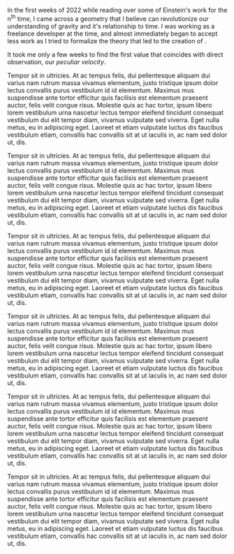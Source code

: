 In the first weeks of 2022 while reading over some of Einstein's work for the $\text{n}^{\text{th}}$ time, I came across a geometry that I believe can revolutionize our understanding of gravity and it's relationship to time. I was working as a freelance developer at the time, and almost immediately began to accept less work as I tried to formalize the theory that led to the creation of <LogoAsText />.

It took me only a few weeks to find the first value that coincides with direct observation, our _peculiar velocity_.




Tempor sit in ultricies. At ac tempus felis, dui pellentesque aliquam dui varius nam rutrum massa vivamus elementum, justo tristique ipsum dolor lectus convallis purus vestibulum id id elementum. Maximus mus suspendisse ante tortor efficitur quis facilisis est elementum praesent auctor, felis velit congue risus. Molestie quis ac hac tortor, ipsum libero lorem vestibulum urna nascetur lectus tempor eleifend tincidunt consequat vestibulum dui elit tempor diam, vivamus vulputate sed viverra. Eget nulla metus, eu in adipiscing eget. Laoreet et etiam vulputate luctus dis faucibus vestibulum etiam, convallis hac convallis sit at ut iaculis in, ac nam sed dolor ut, dis.


Tempor sit in ultricies. At ac tempus felis, dui pellentesque aliquam dui varius nam rutrum massa vivamus elementum, justo tristique ipsum dolor lectus convallis purus vestibulum id id elementum. Maximus mus suspendisse ante tortor efficitur quis facilisis est elementum praesent auctor, felis velit congue risus. Molestie quis ac hac tortor, ipsum libero lorem vestibulum urna nascetur lectus tempor eleifend tincidunt consequat vestibulum dui elit tempor diam, vivamus vulputate sed viverra. Eget nulla metus, eu in adipiscing eget. Laoreet et etiam vulputate luctus dis faucibus vestibulum etiam, convallis hac convallis sit at ut iaculis in, ac nam sed dolor ut, dis.


Tempor sit in ultricies. At ac tempus felis, dui pellentesque aliquam dui varius nam rutrum massa vivamus elementum, justo tristique ipsum dolor lectus convallis purus vestibulum id id elementum. Maximus mus suspendisse ante tortor efficitur quis facilisis est elementum praesent auctor, felis velit congue risus. Molestie quis ac hac tortor, ipsum libero lorem vestibulum urna nascetur lectus tempor eleifend tincidunt consequat vestibulum dui elit tempor diam, vivamus vulputate sed viverra. Eget nulla metus, eu in adipiscing eget. Laoreet et etiam vulputate luctus dis faucibus vestibulum etiam, convallis hac convallis sit at ut iaculis in, ac nam sed dolor ut, dis.


Tempor sit in ultricies. At ac tempus felis, dui pellentesque aliquam dui varius nam rutrum massa vivamus elementum, justo tristique ipsum dolor lectus convallis purus vestibulum id id elementum. Maximus mus suspendisse ante tortor efficitur quis facilisis est elementum praesent auctor, felis velit congue risus. Molestie quis ac hac tortor, ipsum libero lorem vestibulum urna nascetur lectus tempor eleifend tincidunt consequat vestibulum dui elit tempor diam, vivamus vulputate sed viverra. Eget nulla metus, eu in adipiscing eget. Laoreet et etiam vulputate luctus dis faucibus vestibulum etiam, convallis hac convallis sit at ut iaculis in, ac nam sed dolor ut, dis.


Tempor sit in ultricies. At ac tempus felis, dui pellentesque aliquam dui varius nam rutrum massa vivamus elementum, justo tristique ipsum dolor lectus convallis purus vestibulum id id elementum. Maximus mus suspendisse ante tortor efficitur quis facilisis est elementum praesent auctor, felis velit congue risus. Molestie quis ac hac tortor, ipsum libero lorem vestibulum urna nascetur lectus tempor eleifend tincidunt consequat vestibulum dui elit tempor diam, vivamus vulputate sed viverra. Eget nulla metus, eu in adipiscing eget. Laoreet et etiam vulputate luctus dis faucibus vestibulum etiam, convallis hac convallis sit at ut iaculis in, ac nam sed dolor ut, dis.


Tempor sit in ultricies. At ac tempus felis, dui pellentesque aliquam dui varius nam rutrum massa vivamus elementum, justo tristique ipsum dolor lectus convallis purus vestibulum id id elementum. Maximus mus suspendisse ante tortor efficitur quis facilisis est elementum praesent auctor, felis velit congue risus. Molestie quis ac hac tortor, ipsum libero lorem vestibulum urna nascetur lectus tempor eleifend tincidunt consequat vestibulum dui elit tempor diam, vivamus vulputate sed viverra. Eget nulla metus, eu in adipiscing eget. Laoreet et etiam vulputate luctus dis faucibus vestibulum etiam, convallis hac convallis sit at ut iaculis in, ac nam sed dolor ut, dis.
